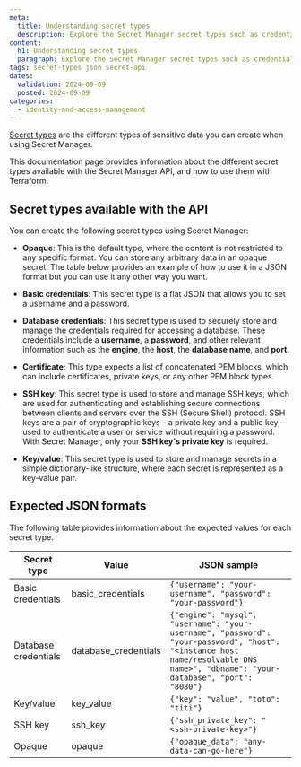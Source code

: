```yaml
---
meta:
  title: Understanding secret types
  description: Explore the Secret Manager secret types such as credentials, SSH keys, certificates, and more. Learn how to manage sensitive data securely using the Secret Manager API.
content:
  h1: Understanding secret types
  paragraph: Explore the Secret Manager secret types such as credentials, SSH keys, certificates, and more. Learn how to manage sensitive data securely using the Secret Manager API.
tags: secret-types json secret-api
dates:
  validation: 2024-09-09
  posted: 2024-09-09
categories:
  - identity-and-access-management
---
```


[Secret types](/secret-manager/concepts/#secret-types) are the different types of sensitive data you can create when using Secret Manager.

This documentation page provides information about the different secret types available with the Secret Manager API, and how to use them with Terraform.

## Secret types available with the API

You can create the following secret types using Secret Manager:

- **Opaque**: This is the default type, where the content is not restricted to any specific format. You can store any arbitrary data in an opaque secret. The table below provides an example of how to use it in a JSON format but you can use it any other way you want.

- **Basic credentials**: This secret type is a flat JSON that allows you to set a username and a password.

- **Database credentials**: This secret type is used to securely store and manage the credentials required for accessing a database. These credentials include a **username**, a **password**, and other relevant information such as the **engine**, the **host**, the **database name**, and **port**.

- **Certificate**: This type expects a list of concatenated PEM blocks, which can include certificates, private keys, or any other PEM block types.

- **SSH key**: This secret type is used to store and manage SSH keys, which are used for authenticating and establishing secure connections between clients and servers over the SSH (Secure Shell) protocol. SSH keys are a pair of cryptographic keys – a private key and a public key – used to authenticate a user or service without requiring a password. With Secret Manager, only your **SSH key's private key** is required.

- **Key/value**: This secret type is used to store and manage secrets in a simple dictionary-like structure, where each secret is represented as a key-value pair.


## Expected JSON formats

The following table provides information about the expected values for each secret type.


| Secret type          | Value                | JSON sample                                                                                                                                                                      |
|----------------------|----------------------|----------------------------------------------------------------------------------------------------------------------------------------------------------------------------------|
| Basic credentials    | basic_credentials    | `{"username": "your-username", "password": "your-password"}`                                                                                                                     |
| Database credentials | database_credentials | `{"engine": "mysql", "username": "your-username", "password": "your-password", "host": "<instance host name/resolvable DNS name>", "dbname": "your-database", "port": "8080"}`     |
| Key/value            | key_value            | `{"key": "value", "toto": "titi"}`                                                                                                                                               |
| SSH key              | ssh_key              | `{"ssh_private_key": "<ssh-private-key>"}`                                                                                                                                       |
| Opaque               | opaque               | `{"opaque_data": "any-data-can-go-here"}`                                                                                                                                       |



